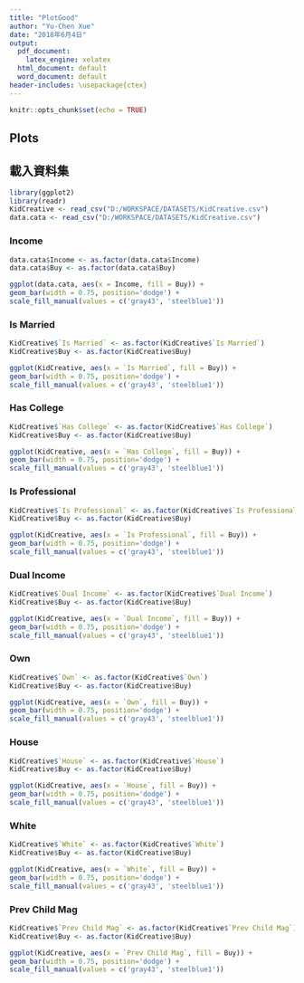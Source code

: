 ```yaml
---
title: "PlotGood"
author: "Yu-Chen Xue"
date: "2018年6月4日"
output:
  pdf_document:
    latex_engine: xelatex
  html_document: default
  word_document: default
header-includes: \usepackage{ctex}
---
```


```r
knitr::opts_chunk$set(echo = TRUE)
```

## Plots

## 載入資料集
```r
library(ggplot2)
library(readr)
KidCreative <- read_csv("D:/WORKSPACE/DATASETS/KidCreative.csv")
data.cata <- read_csv("D:/WORKSPACE/DATASETS/KidCreative.csv")
```

### Income
```r
data.cata$Income <- as.factor(data.cata$Income)
data.cata$Buy <- as.factor(data.cata$Buy)

ggplot(data.cata, aes(x = Income, fill = Buy)) + 
geom_bar(width = 0.75, position='dodge') + 
scale_fill_manual(values = c('gray43', 'steelblue1'))
```

### Is Married
```r
KidCreative$`Is Married` <- as.factor(KidCreative$`Is Married`)
KidCreative$Buy <- as.factor(KidCreative$Buy)

ggplot(KidCreative, aes(x = `Is Married`, fill = Buy)) + 
geom_bar(width = 0.75, position='dodge') + 
scale_fill_manual(values = c('gray43', 'steelblue1'))
```

### Has College
```r
KidCreative$`Has College` <- as.factor(KidCreative$`Has College`)
KidCreative$Buy <- as.factor(KidCreative$Buy)

ggplot(KidCreative, aes(x = `Has College`, fill = Buy)) + 
geom_bar(width = 0.75, position='dodge') + 
scale_fill_manual(values = c('gray43', 'steelblue1'))
```

### Is Professional
```r
KidCreative$`Is Professional` <- as.factor(KidCreative$`Is Professional`)
KidCreative$Buy <- as.factor(KidCreative$Buy)

ggplot(KidCreative, aes(x = `Is Professional`, fill = Buy)) + 
geom_bar(width = 0.75, position='dodge') + 
scale_fill_manual(values = c('gray43', 'steelblue1'))
```

### Dual Income
```r
KidCreative$`Dual Income` <- as.factor(KidCreative$`Dual Income`)
KidCreative$Buy <- as.factor(KidCreative$Buy)

ggplot(KidCreative, aes(x = `Dual Income`, fill = Buy)) + 
geom_bar(width = 0.75, position='dodge') + 
scale_fill_manual(values = c('gray43', 'steelblue1'))
```

### Own
```r
KidCreative$`Own` <- as.factor(KidCreative$`Own`)
KidCreative$Buy <- as.factor(KidCreative$Buy)

ggplot(KidCreative, aes(x = `Own`, fill = Buy)) + 
geom_bar(width = 0.75, position='dodge') + 
scale_fill_manual(values = c('gray43', 'steelblue1'))
```

### House
```r
KidCreative$`House` <- as.factor(KidCreative$`House`)
KidCreative$Buy <- as.factor(KidCreative$Buy)

ggplot(KidCreative, aes(x = `House`, fill = Buy)) + 
geom_bar(width = 0.75, position='dodge') + 
scale_fill_manual(values = c('gray43', 'steelblue1'))
```

### White
```r
KidCreative$`White` <- as.factor(KidCreative$`White`)
KidCreative$Buy <- as.factor(KidCreative$Buy)

ggplot(KidCreative, aes(x = `White`, fill = Buy)) + 
geom_bar(width = 0.75, position='dodge') + 
scale_fill_manual(values = c('gray43', 'steelblue1'))
```

### Prev Child Mag
```r
KidCreative$`Prev Child Mag` <- as.factor(KidCreative$`Prev Child Mag`)
KidCreative$Buy <- as.factor(KidCreative$Buy)

ggplot(KidCreative, aes(x = `Prev Child Mag`, fill = Buy)) + 
geom_bar(width = 0.75, position='dodge') + 
scale_fill_manual(values = c('gray43', 'steelblue1'))
```
